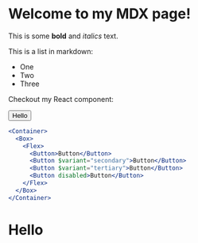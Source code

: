 
# Welcome to my MDX page!

This is some **bold** and _italics_ text.

This is a list in markdown:

-   One
-   Two
-   Three

Checkout my React component:

<Button>Hello</Button>

```jsx
<Container>
  <Box>
    <Flex>
      <Button>Button</Button>
      <Button $variant="secondary">Button</Button>
      <Button $variant="tertiary">Button</Button>
      <Button disabled>Button</Button>
    </Flex>
  </Box>
</Container>
```

# Hello